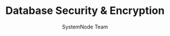 ---
guideId: DBMS-101
moduleId: DBMS-20
title: Database Security & Encryption
description: Understand authentication, authorization, and encryption techniques in databases.
author: SystemNode Team
---